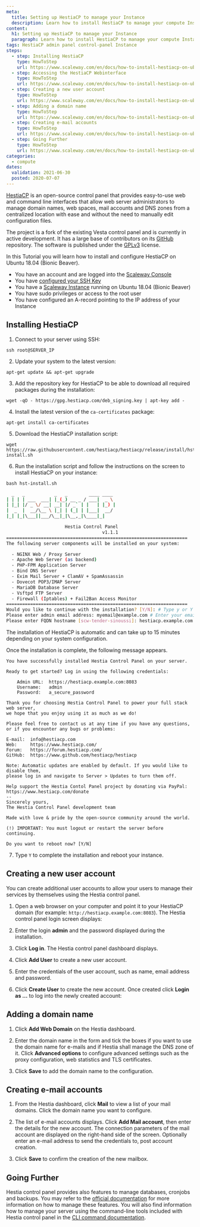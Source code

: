 ```yaml
---
meta:
  title: Setting up HestiaCP to manage your Instance
  description: Learn how to install HestiaCP to manage your compute Instances with ease.
content:
  h1: Setting up HestiaCP to manage your Instance
  paragraph: Learn how to install HestiaCP to manage your compute Instances with ease.
tags: HestiaCP admin panel control-panel Instance
steps:
  - step: Installing HestiaCP
    type: HowToStep
    url: https://www.scaleway.com/en/docs/how-to-install-hestiacp-on-ubuntu-bionic/#-Installing-HestiaCP
  - step: Accessing the HestiaCP Webinterface
    type: HowToStep
    url: https://www.scaleway.com/en/docs/how-to-install-hestiacp-on-ubuntu-bionic/#-Accessing-the-HestiaCP-Webinterface
  - step: Creating a new user account
    type: HowToStep
    url: https://www.scaleway.com/en/docs/how-to-install-hestiacp-on-ubuntu-bionic/#-Creating-a-new-user-account
  - step: Adding a domain name
    type: HowToStep
    url: https://www.scaleway.com/en/docs/how-to-install-hestiacp-on-ubuntu-bionic/#-Adding-a-domain-name
  - step: Creating e-mail accounts
    type: HowToStep
    url: https://www.scaleway.com/en/docs/how-to-install-hestiacp-on-ubuntu-bionic/#-Creating-e-mail-accounts
  - step: Going Further
    type: HowToStep
    url: https://www.scaleway.com/en/docs/how-to-install-hestiacp-on-ubuntu-bionic/#-Going-Further
categories:
  - compute
dates:
  validation: 2021-06-30
  posted: 2020-07-07
---
```


[HestiaCP](https://www.hestiacp.com/) is an open-source control panel that provides easy-to-use web and command line interfaces that allow web server administrators to manage domain names, web spaces, mail accounts and DNS zones from a centralized location with ease and without the need to manually edit configuration files.

The project is a fork of the existing Vesta control panel and is currently in active development. It has a large base of contributors on its [GitHub](https://github.com/hestiacp/hestiacp/) repository. The software is published under the [GPLv3](https://github.com/hestiacp/hestiacp/blob/master/LICENSE) license.

In this Tutorial you will learn how to install and configure HestiaCP on Ubuntu 18.04 (Bionic Beaver).
	
<Message type="requirement">

  - You have an account and are logged into the [Scaleway Console](https://console.scaleway.com)
  - You have [configured your SSH Key](/console/my-project/how-to/create-ssh-key/)
  - You have a [Scaleway Instance](/compute/instances/how-to/create-an-instance/) running on Ubuntu 18.04 (Bionic Beaver)
  - You have sudo privileges or access to the root user
  - You have configured an A-record pointing to the IP address of your Instance

</Message>

## Installing HestiaCP

1. Connect to your server using SSH:

  ```
  ssh root@SERVER_IP
  ```

2. Update your system to the latest version:

  ```
  apt-get update && apt-get upgrade
  ```

3. Add the repository key for HestiaCP to be able to download all required packages during the installation:

  ```
  wget -qO - https://gpg.hestiacp.com/deb_signing.key | apt-key add -
  ```

4. Install the latest version of the `ca-certificates` package:

  ```
  apt-get install ca-certificates
  ```

5. Download the HestiaCP installation script:

  ```
  wget https://raw.githubusercontent.com/hestiacp/hestiacp/release/install/hst-install.sh
  ```

6. Run the installation script and follow the instructions on the screen to install HestiaCP on your instance:

  ```
  bash hst-install.sh
  ```
  ```sh
    _   _           _   _        ____ ____
  | | | | ___  ___| |_(_) __ _ / ___|  _ \
  | |_| |/ _ \/ __| __| |/ _` | |   | |_) |
  |  _  |  __/\__ \ |_| | (_| | |___|  __/
  |_| |_|\___||___/\__|_|\__,_|\____|_|

                        Hestia Control Panel
                                      v1.1.1
  ====================================================================
  The following server components will be installed on your system:

    - NGINX Web / Proxy Server
    - Apache Web Server (as backend)
    - PHP-FPM Application Server
    - Bind DNS Server
    - Exim Mail Server + ClamAV + SpamAssassin
    - Dovecot POP3/IMAP Server
    - MariaDB Database Server
    - Vsftpd FTP Server
    - Firewall (Iptables) + Fail2Ban Access Monitor
  ====================================================================
  Would you like to continue with the installation? [Y/N]: # Type y or Y to confirm the installation
  Please enter admin email address: myemail@example.com # Enter your email address
  Please enter FQDN hostname [scw-tender-sinoussi]: hestiacp.example.com # Enter the domain name for your HestiaCP instance
  ```

  The installation of HestiaCP is automatic and can take up to 15 minutes depending on your system configuration.

  Once the installation is complete, the following message appears.

  ```
  You have successfully installed Hestia Control Panel on your server.

  Ready to get started? Log in using the following credentials:

      Admin URL:  https://hestiacp.example.com:8083
      Username:   admin
      Password:   a_secure_password

  Thank you for choosing Hestia Control Panel to power your full stack web server,
  we hope that you enjoy using it as much as we do!

  Please feel free to contact us at any time if you have any questions,
  or if you encounter any bugs or problems:

  E-mail:  info@hestiacp.com
  Web:     https://www.hestiacp.com/
  Forum:   https://forum.hestiacp.com/
  GitHub:  https://www.github.com/hestiacp/hestiacp

  Note: Automatic updates are enabled by default. If you would like to disable them,
  please log in and navigate to Server > Updates to turn them off.

  Help support the Hestia Contol Panel project by donating via PayPal:
  https://www.hestiacp.com/donate
  --
  Sincerely yours,
  The Hestia Control Panel development team

  Made with love & pride by the open-source community around the world.

  (!) IMPORTANT: You must logout or restart the server before continuing.

  Do you want to reboot now? [Y/N] 
  ```
7. Type `Y` to complete the installation and reboot your instance.

## Creating a new user account

You can create additional user accounts to allow your users to manage their services by themselves using the Hestia control panel.

1. Open a web browser on your computer and point it to your HestiaCP domain (for example: `http://hestiacp.example.com:8083`). The Hestia control panel login screen displays:

  <Lightbox src="scaleway-hestiacp_login.png" alt="" />

2. Enter the login **admin** and the password displayed during the installation. 

3. Click **Log in**. The Hestia control panel dashboard displays.

  <Lightbox src="scaleway-hestiacp_dashboard.png" alt="" />

4. Click **Add User** to create a new user account.

5. Enter the credentials of the user account, such as name, email address and password.

6. Click **Create User** to create the new account. Once created click **Login as ...** to log into the newly created account:

  <Lightbox src="scaleway-hestiacp_loginas.png" alt="" />

## Adding a domain name

1. Click **Add Web Domain** on the Hestia dashboard.

2. Enter the domain name in the form and tick the boxes if you want to use the domain name for e-mails and if Hestia shall manage the DNS zone of it. Click **Advanced options** to configure advanced settings such as the proxy configuration, web statistics and TLS certificates.

  <Lightbox src="scaleway-hestiacp_add_domain.png" alt="" />

3. Click **Save** to add the domain name to the configuration.

## Creating e-mail accounts

1. From the Hestia dashboard, click **Mail** to view a list of your mail domains. Click the domain name you want to configure.

2. The list of e-mail accounts displays. Click **Add Mail account**, then enter the details for the new account. The connection parameters of the mail account are displayed on the right-hand side of the screen. Optionally enter an e-mail address to send the credentials to, post account creation.

  <Lightbox src="scaleway-hestiacp_mail_cred.png" alt="" />

3. Click **Save** to confirm the creation of the new mailbox.

## Going Further

Hestia control panel provides also features to manage databases, cronjobs and backups. You may refer to the [official documentation](https://docs.hestiacp.com/) for more information on how to manage these features. You will also find information how to manage your server using the command-line tools included with Hestia control panel in the [CLI command documentation](https://docs.hestiacp.com/cli_commands.html).
